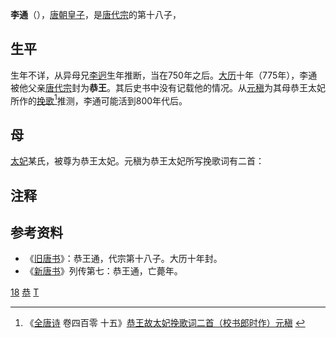 {{Otheruses|李通|subject=唐朝時期歷史人物|other=同名或其他內容}}
'''李通'''（{{bd|?||?|}}），[[唐朝|唐朝]][[皇子|皇子]]，是[[唐代宗|唐代宗]]的第十八子，

==生平==
生年不详，从异母兄[[李迥|李迥]]生年推断，当在750年之后。[[大曆|大历]]十年（775年），李通被他父亲[[唐代宗|唐代宗]]封为'''恭王'''。其后史书中没有记载他的情况。从[[元稹|元稹]]为其母恭王太妃所作的[[挽歌|挽歌]]<ref>《[[全唐诗|全唐诗]] 卷四百零 十五》[http://www.diyifanwen.com/guoxue/quantangshi/233256094232332565975829_2.htm 恭王故太妃挽歌词二首（校书郎时作）元稹] {{Wayback|url=http://www.diyifanwen.com/guoxue/quantangshi/233256094232332565975829_2.htm |date=20200812215821 }}</ref>推测，李通可能活到800年代后。
==母==
[[太妃|太妃]]某氏，被尊为恭王太妃。元稹为恭王太妃所写挽歌词有二首：{{Cquote 2|燕姞贻天梦，梁王尽孝思。虽从魏诏葬，得用汉藩仪。曙月残光敛，寒箫度曲迟。平生奉恩地，哀挽欲何之。<br />文卫罗新圹，仙娥掩暝山。雪云埋陇合，箫鼓望城还。寒树风难静，霜郊夜更闲。哀荣深孝嗣，仪表在河间。}}

== 注释 ==

{{Reflist}}

==参考资料==
*《[[旧唐书|旧唐书]]》：恭王通，代宗第十八子。大历十年封。
*《[[新唐书|新唐书]]》列传第七：恭王通，亡薨年。

[[Category:唐代宗皇子|18]]
[[Category:唐朝宗室国王|恭]]
[[Category:李姓|T]]